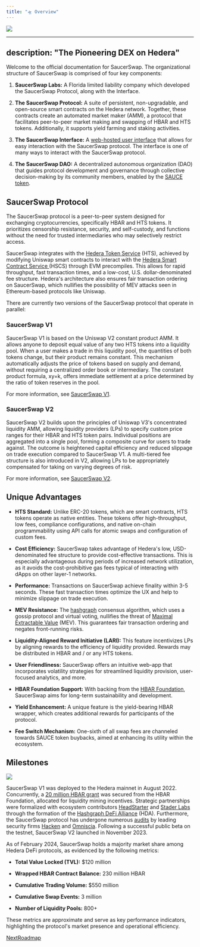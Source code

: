 ```yaml
---
title: "🛸 Overview"
---
```


![](/images/files%2Fv0%2Fb%2Fgitbook-x-prod.appspot.com%2Fo%2Fspaces%252F5hXF6kx1TaOoCMAhLCv3%252Fuploads%252Fkvte8BeLEtNwgM8ibbMw%252FSS-Gitbook2.png)

---
description: "The Pioneering DEX on Hedera"
---
Welcome to the official documentation for SaucerSwap. The organizational structure of SaucerSwap is comprised of four key components:

1. **SaucerSwap Labs:** A Florida limited liability company which developed the SaucerSwap Protocol, along with the Interface.

2. **The SaucerSwap Protocol:** A suite of persistent, non-upgradable, and open-source smart contracts on the Hedera network. Together, these contracts create an automated market maker (AMM), a protocol that facilitates peer-to-peer market making and swapping of HBAR and HTS tokens. Additionally, it supports yield farming and staking activities.

3. **The SaucerSwap Interface:** A [web-hosted user interface](https://www.saucerswap.finance/) that allows for easy interaction with the SaucerSwap protocol. The interface is one of many ways to interact with the SaucerSwap protocol.

4. **The SaucerSwap DAO:** A decentralized autonomous organization (DAO) that guides protocol development and governance through collective decision-making by its community members, enabled by the [SAUCE token](/tokenomics/overview).

## SaucerSwap Protocol

The SaucerSwap protocol is a peer-to-peer system designed for exchanging cryptocurrencies, specifically HBAR and HTS tokens. It prioritizes censorship resistance, security, and self-custody, and functions without the need for trusted intermediaries who may selectively restrict access.

SaucerSwap integrates with the [Hedera Token Service](https://hedera.com/token-service) (HTS), achieved by modifying Uniswap smart contracts to interact with the [Hedera Smart Contract Service ](https://hedera.com/smart-contract)(HSCS) through EVM precompiles. This allows for rapid throughput, fast transaction times, and a low-cost, U.S. dollar-denominated fee structure. Hedera's architecture also ensures fair transaction ordering on SaucerSwap, which nullifies the possibility of MEV attacks seen in Ethereum-based protocols like Uniswap.

There are currently two versions of the SaucerSwap protocol that operate in parallel:

### SaucerSwap V1

SaucerSwap V1 is based on the Uniswap V2 constant product AMM. It allows anyone to deposit equal value of any two HTS tokens into a liquidity pool. When a user makes a trade in this liquidity pool, the quantities of both tokens change, but their product remains constant. This mechanism automatically adjusts the price of tokens based on supply and demand, without requiring a centralized order book or intermediary. The constant product formula, xy=k, offers immediate settlement at a price determined by the ratio of token reserves in the pool.

For more information, see [SaucerSwap V1](/protocol/saucerswap-v1).

### SaucerSwap V2

SaucerSwap V2 builds upon the principles of Uniswap V3's concentrated liquidity AMM, allowing liquidity providers (LPs) to specify custom price ranges for their HBAR and HTS token pairs. Individual positions are aggregated into a single pool, forming a composite curve for users to trade against. The outcome is heightened capital efficiency and reduced slippage on trade execution compared to SaucerSwap V1. A multi-tiered fee structure is also introduced in V2, allowing LPs to be appropriately compensated for taking on varying degrees of risk.

For more information, see [SaucerSwap V2](/protocol/saucerswap-v2).

## Unique Advantages

* **HTS Standard:** Unlike ERC-20 tokens, which are smart contracts, HTS tokens operate as native entities. These tokens offer high-throughput, low fees, compliance configurations, and native on-chain programmability using API calls for atomic swaps and configuration of custom fees.

* **Cost Efficiency:** SaucerSwap takes advantage of Hedera's low, USD-denominated fee structure to provide cost-effective transactions. This is especially advantageous during periods of increased network utilization, as it avoids the cost-prohibitive gas fees typical of interacting with dApps on other layer-1 networks.

* **Performance:** Transactions on SaucerSwap achieve finality within 3-5 seconds. These fast transaction times optimize the UX and help to minimize slippage on trade execution.

* **MEV Resistance:** The [hashgraph](https://docs.hedera.com/hedera/core-concepts/hashgraph-consensus-algorithms) consensus algorithm, which uses a gossip protocol and virtual voting, nullifies the threat of [Maximal Extractable Value](https://medium.com/coinmonks/what-is-maximal-extractable-value-mev-e4c0b76eb5e) (MEV). This guarantees fair transaction ordering and negates front-running risks.

* **Liquidity-Aligned Reward Initiative (LARI):** This feature incentivizes LPs by aligning rewards to the efficiency of liquidity provided. Rewards may be distributed in HBAR and / or any HTS tokens.

* **User Friendliness:** SaucerSwap offers an intuitive web-app that incorporates volatility strategies for streamlined liquidity provision, user-focused analytics, and more.

* **HBAR Foundation Support:** With backing from the [HBAR Foundation](https://www.hbarfoundation.org/), SaucerSwap aims for long-term sustainability and development.

* **Yield Enhancement:** A unique feature is the yield-bearing HBAR wrapper, which creates additional rewards for participants of the protocol.

* **Fee Switch Mechanism:** One-sixth of all swap fees are channeled towards SAUCE token buybacks, aimed at enhancing its utility within the ecosystem.

## Milestones

![](/images/files%2Fv0%2Fb%2Fgitbook-x-prod.appspot.com%2Fo%2Fspaces%252F5hXF6kx1TaOoCMAhLCv3%252Fuploads%252FHtuCrGjSJoLkaAvEBtZ9%252Fmilestones-3.png)

SaucerSwap V1 was deployed to the Hedera mainnet in August 2022. Concurrently, a [20 million HBAR grant](https://www.hbarfoundation.org/blog-post/the-hbar-foundation-announces-its-support-of-saucerswap-the-decentralized-exchange-built-on-hedera) was secured from the HBAR Foundation, allocated for liquidity mining incentives. Strategic partnerships were formalized with ecosystem contributors [HeadStarter](https://headstarter.org/) and [Stader Labs](https://www.staderlabs.com/) through the formation of the [Hashgraph DeFi Alliance](https://www.hashgraphdefialliance.org/) (HDA). Furthermore, the SaucerSwap protocol has undergone numerous [audits](/developerx/audits) by leading security firms [Hacken](https://hacken.io/) and [Omniscia](https://omniscia.io/). Following a successful public beta on the testnet, SaucerSwap V2 launched in November 2023.

As of February 2024, SaucerSwap holds a majority market share among Hedera DeFi protocols, as evidenced by the following metrics:

* **Total Value Locked (TVL):** $120 million

* **Wrapped HBAR Contract Balance:** 230 million HBAR

* **Cumulative Trading Volume:** $550 million

* **Cumulative Swap Events:** 3 million

* **Number of Liquidity Pools:** 800+

These metrics are approximate and serve as key performance indicators, highlighting the protocol's market presence and operational efficiency.

[NextRoadmap](/roadmap)